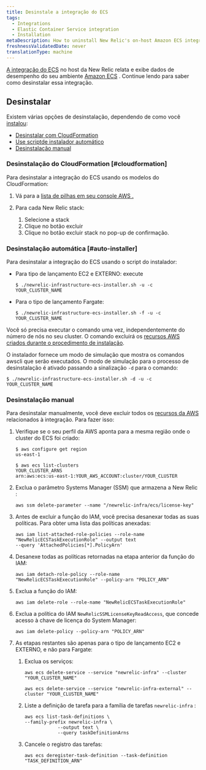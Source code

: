 ```yaml
---
title: Desinstale a integração do ECS
tags:
  - Integrations
  - Elastic Container Service integration
  - Installation
metaDescription: How to uninstall New Relic's on-host Amazon ECS integration.
freshnessValidatedDate: never
translationType: machine
---
```


[A integração do ECS](/docs/introduction-amazon-ecs-integration) no host da New Relic relata e exibe dados de desempenho do seu ambiente [Amazon ECS](https://docs.aws.amazon.com/ecs/index.html) . Continue lendo para saber como desinstalar essa integração.

## Desinstalar

Existem várias opções de desinstalação, dependendo de como você [instalou](/docs/install-ecs-integration#install-ec2):

* [Desinstalar com CloudFormation](#cloudformation)
* [Use scriptde instalador automático](#auto-installer)
* [Desinstalação manual](#manual-uninstall)

### Desinstalação do CloudFormation [#cloudformation]

Para desinstalar a integração do ECS usando os modelos do CloudFormation:

1. Vá para a [lista de pilhas em seu console AWS .](https://console.aws.amazon.com/cloudformation/home?#/stacks?filteringText=&filteringStatus=active&viewNested=true&hideStacks=false)

2. Para cada New Relic stack:

   1. Selecione a stack
   2. Clique no botão excluir
   3. Clique no botão excluir stack no pop-up de confirmação.

### Desinstalação automática [#auto-installer]

Para desinstalar a integração do ECS usando o script do instalador:

* Para tipo de lançamento EC2 e EXTERNO: execute

  ```
  $ ./newrelic-infrastructure-ecs-installer.sh -u -c YOUR_CLUSTER_NAME
  ```

* Para o tipo de lançamento Fargate:

  ```
  $ ./newrelic-infrastructure-ecs-installer.sh -f -u -c YOUR_CLUSTER_NAME
  ```

Você só precisa executar o comando uma vez, independentemente do número de nós no seu cluster. O comando excluirá os [recursos AWS criados durante o procedimento de instalação](/docs/install-ecs-integration#aws-resources).

O instalador fornece um modo de simulação que mostra os comandos awscli que serão executados. O modo de simulação para o processo de desinstalação é ativado passando a sinalização `-d` para o comando:

```
$ ./newrelic-infrastructure-ecs-installer.sh -d -u -c YOUR_CLUSTER_NAME
```

### Desinstalação manual

Para desinstalar manualmente, você deve excluir todos os [recursos da AWS](/docs/install-ecs-integration#aws-resources) relacionados à integração. Para fazer isso:

1. Verifique se o seu perfil da AWS aponta para a mesma região onde o cluster do ECS foi criado:

   ```
   $ aws configure get region
   us-east-1

   $ aws ecs list-clusters
   YOUR_CLUSTER_ARNS	
   arn:aws:ecs:us-east-1:YOUR_AWS_ACCOUNT:cluster/YOUR_CLUSTER
   ```

2. Exclua o parâmetro Systems Manager (SSM) que armazena a New Relic <InlinePopover type="licenseKey"/>:

   ```
   aws ssm delete-parameter --name "/newrelic-infra/ecs/license-key"
   ```

3. Antes de excluir a função do IAM, você precisa desanexar todas as suas políticas. Para obter uma lista das políticas anexadas:

   ```
   aws iam list-attached-role-policies --role-name "NewRelicECSTaskExecutionRole" --output text
   --query 'AttachedPolicies[*].PolicyArn'
   ```

4. Desanexe todas as políticas retornadas na etapa anterior da função do IAM:

   ```
   aws iam detach-role-policy --role-name "NewRelicECSTaskExecutionRole" --policy-arn "POLICY_ARN"
   ```

5. Exclua a função do IAM:

   ```
   aws iam delete-role --role-name "NewRelicECSTaskExecutionRole"
   ```

6. Exclua a política do IAM `NewRelicSSMLicenseKeyReadAccess`, que concede acesso à chave de licença do System Manager:

   ```
   aws iam delete-policy --policy-arn "POLICY_ARN"
   ```

7. As etapas restantes são apenas para o tipo de lançamento EC2 e EXTERNO, e não para Fargate:

   1. Exclua os serviços:

      ```
      aws ecs delete-service --service "newrelic-infra" --cluster "YOUR_CLUSTER_NAME"
      ```

      ```
      aws ecs delete-service --service "newrelic-infra-external" --cluster "YOUR_CLUSTER_NAME"
      ```

   2. Liste a definição de tarefa para a família de tarefas `newrelic-infra` :

      ```
      aws ecs list-task-definitions \
      --family-prefix newrelic-infra \
                  --output text \
                  --query taskDefinitionArns
      ```

   3. Cancele o registro das tarefas:

      ```
      aws ecs deregister-task-definition --task-definition "TASK_DEFINITION_ARN"
      ```